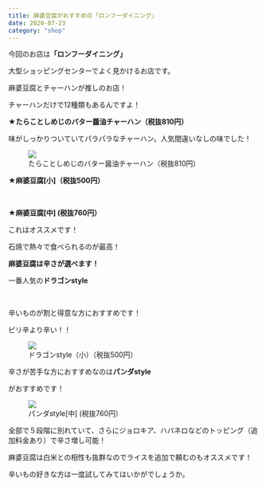 ```yaml
---
title: 麻婆豆腐がおすすめの「ロンフーダイニング」
date: 2020-07-23
category: "shop"
---
```


今回のお店は<strong>「ロンフーダイニング」<br/></strong>

大型ショッピングセンターでよく見かけるお店です。

麻婆豆腐とチャーハンが推しのお店！

チャーハンだけで12種類もあるんですよ！

<strong>★たらことしめじのバター醤油チャーハン（税抜810円）<br/></strong>

味がしっかりついていてパラパラなチャーハン。人気間違いなしの味でした！

<figure><img src={require("./IMG_1953.jpg")} /><figcaption>たらことしめじのバター醤油チャーハン（税抜810円）</figcaption></figure>

★<strong>麻婆豆腐[小]（税抜500円）</strong>

<br/>

★<strong>麻婆豆腐[中] (税抜760円）<br/></strong>

これはオススメです！<br/>

石焼で熱々で食べられるのが最高！

<strong>麻婆豆腐は辛さが選べます！</strong>

一番人気の<strong>ドラゴンstyle</strong>

<br/>

辛いものが割と得意な方におすすめです！<br/>

ピリ辛より辛い！！

<figure><img src={require("./IMG_1954.jpg")} /><figcaption>ドラゴンstyle（小）（税抜500円）</figcaption></figure>

辛さが苦手な方におすすめなのは<strong>パンダstyle</strong>

がおすすめです！

<figure><img src={require("./IMG_1955.jpg")} /><figcaption>パンダstyle[中] (税抜760円）</figcaption></figure>

全部で５段階に別れていて、さらにジョロキア、ハバネロなどのトッピング（追加料金あり）で辛さ増し可能！

麻婆豆腐は白米との相性も抜群なのでライスを追加で頼むのもオススメです！

辛いもの好きな方は一度試してみてはいかがでしょうか。




